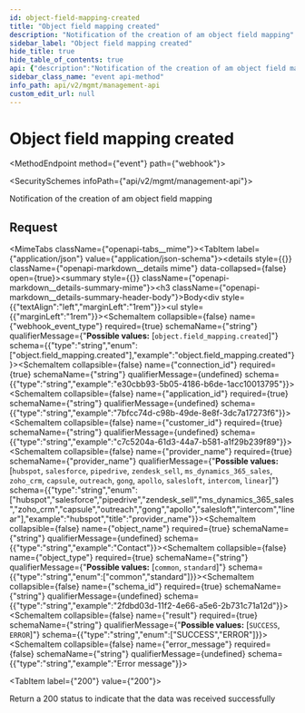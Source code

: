 ```yaml
---
id: object-field-mapping-created
title: "Object field mapping created"
description: "Notification of the creation of am object field mapping"
sidebar_label: "Object field mapping created"
hide_title: true
hide_table_of_contents: true
api: {"description":"Notification of the creation of am object field mapping","operationId":"objectFieldMappingCreated","x-event-type":"object.field_mapping.created","tags":["Webhook Events"],"requestBody":{"content":{"application/json":{"example":{"webhook_event_type":"object.field_mapping.created","connection_id":"e30cbb93-5b05-4186-b6de-1acc10013795","application_id":"7bfcc74d-c98b-49de-8e8f-3dc7a17273f6","customer_id":"c7c5204a-61d3-44a7-b581-a1f29b239f89","provider_name":"salesforce","object_name":"Contact","object_type":"common","schema_id":"2fdbd03d-11f2-4e66-a5e6-2b731c71a12d","result":"ERROR","error_message":"Error message"},"schema":{"type":"object","properties":{"webhook_event_type":{"type":"string","enum":["object.field_mapping.created"],"example":"object.field_mapping.created"},"connection_id":{"type":"string","example":"e30cbb93-5b05-4186-b6de-1acc10013795"},"application_id":{"type":"string","example":"7bfcc74d-c98b-49de-8e8f-3dc7a17273f6"},"customer_id":{"type":"string","example":"c7c5204a-61d3-44a7-b581-a1f29b239f89"},"provider_name":{"type":"string","enum":["hubspot","salesforce","pipedrive","zendesk_sell","ms_dynamics_365_sales","zoho_crm","capsule","outreach","gong","apollo","salesloft","intercom","linear"],"example":"hubspot","title":"provider_name"},"object_name":{"type":"string","example":"Contact"},"object_type":{"type":"string","enum":["common","standard"]},"schema_id":{"type":"string","example":"2fdbd03d-11f2-4e66-a5e6-2b731c71a12d"},"result":{"type":"string","enum":["SUCCESS","ERROR"]},"error_message":{"type":"string","example":"Error message"}},"required":["webhook_event_type","connection_id","application_id","customer_id","provider_name","object_name","object_type","schema_id","result"]}}}},"responses":{"200":{"description":"Return a 200 status to indicate that the data was received successfully"}},"extensions":[{"key":"x-event-type","value":"object.field_mapping.created"}],"method":"event","path":"webhook","servers":[{"url":"https://api.supaglue.io/mgmt/v2","description":"Supaglue API"}],"securitySchemes":{"x-api-key":{"type":"apiKey","name":"x-api-key","in":"header","description":"API key to allow developers to access the API"}},"jsonRequestBodyExample":{"webhook_event_type":"object.field_mapping.created","connection_id":"e30cbb93-5b05-4186-b6de-1acc10013795","application_id":"7bfcc74d-c98b-49de-8e8f-3dc7a17273f6","customer_id":"c7c5204a-61d3-44a7-b581-a1f29b239f89","provider_name":"hubspot","object_name":"Contact","object_type":"common","schema_id":"2fdbd03d-11f2-4e66-a5e6-2b731c71a12d","result":"SUCCESS","error_message":"Error message"},"info":{"version":"0.13.15","title":"Management API","contact":{"name":"Supaglue","email":"docs@supaglue.com","url":"https://supaglue.com"},"description":"#### Introduction\n\nWelcome to the Management API documentation. You can use this API to manage customer integrations and connections.\n\n[![Run in Postman](https://run.pstmn.io/button.svg)](https://www.postman.com/supaglue/workspace/supaglue-public/overview)\n\n#### Base API URL\n\n```\nhttps://api.supaglue.io/mgmt/v2\n```\n"}}
sidebar_class_name: "event api-method"
info_path: api/v2/mgmt/management-api
custom_edit_url: null
---
```



<h1 className={"openapi__heading"}>Object field mapping created</h1>

<MethodEndpoint method={"event"} path={"webhook"}></MethodEndpoint>

<SecuritySchemes infoPath={"api/v2/mgmt/management-api"}></SecuritySchemes>



Notification of the creation of am object field mapping

## Request

<MimeTabs className={"openapi-tabs__mime"}><TabItem label={"application/json"} value={"application/json-schema"}><details style={{}} className={"openapi-markdown__details mime"} data-collapsed={false} open={true}><summary style={{}} className={"openapi-markdown__details-summary-mime"}><h3 className={"openapi-markdown__details-summary-header-body"}>Body</h3></summary><div style={{"textAlign":"left","marginLeft":"1rem"}}></div><ul style={{"marginLeft":"1rem"}}><SchemaItem collapsible={false} name={"webhook_event_type"} required={true} schemaName={"string"} qualifierMessage={"**Possible values:** [`object.field_mapping.created`]"} schema={{"type":"string","enum":["object.field_mapping.created"],"example":"object.field_mapping.created"}}></SchemaItem><SchemaItem collapsible={false} name={"connection_id"} required={true} schemaName={"string"} qualifierMessage={undefined} schema={{"type":"string","example":"e30cbb93-5b05-4186-b6de-1acc10013795"}}></SchemaItem><SchemaItem collapsible={false} name={"application_id"} required={true} schemaName={"string"} qualifierMessage={undefined} schema={{"type":"string","example":"7bfcc74d-c98b-49de-8e8f-3dc7a17273f6"}}></SchemaItem><SchemaItem collapsible={false} name={"customer_id"} required={true} schemaName={"string"} qualifierMessage={undefined} schema={{"type":"string","example":"c7c5204a-61d3-44a7-b581-a1f29b239f89"}}></SchemaItem><SchemaItem collapsible={false} name={"provider_name"} required={true} schemaName={"provider_name"} qualifierMessage={"**Possible values:** [`hubspot`, `salesforce`, `pipedrive`, `zendesk_sell`, `ms_dynamics_365_sales`, `zoho_crm`, `capsule`, `outreach`, `gong`, `apollo`, `salesloft`, `intercom`, `linear`]"} schema={{"type":"string","enum":["hubspot","salesforce","pipedrive","zendesk_sell","ms_dynamics_365_sales","zoho_crm","capsule","outreach","gong","apollo","salesloft","intercom","linear"],"example":"hubspot","title":"provider_name"}}></SchemaItem><SchemaItem collapsible={false} name={"object_name"} required={true} schemaName={"string"} qualifierMessage={undefined} schema={{"type":"string","example":"Contact"}}></SchemaItem><SchemaItem collapsible={false} name={"object_type"} required={true} schemaName={"string"} qualifierMessage={"**Possible values:** [`common`, `standard`]"} schema={{"type":"string","enum":["common","standard"]}}></SchemaItem><SchemaItem collapsible={false} name={"schema_id"} required={true} schemaName={"string"} qualifierMessage={undefined} schema={{"type":"string","example":"2fdbd03d-11f2-4e66-a5e6-2b731c71a12d"}}></SchemaItem><SchemaItem collapsible={false} name={"result"} required={true} schemaName={"string"} qualifierMessage={"**Possible values:** [`SUCCESS`, `ERROR`]"} schema={{"type":"string","enum":["SUCCESS","ERROR"]}}></SchemaItem><SchemaItem collapsible={false} name={"error_message"} required={false} schemaName={"string"} qualifierMessage={undefined} schema={{"type":"string","example":"Error message"}}></SchemaItem></ul></details></TabItem></MimeTabs><div><div><ApiTabs><TabItem label={"200"} value={"200"}><div>

Return a 200 status to indicate that the data was received successfully

</div><div></div></TabItem></ApiTabs></div></div>
      
